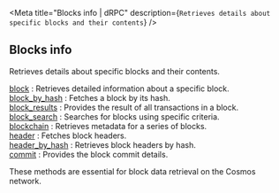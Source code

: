 
<Meta
  title="Blocks info | dRPC"
  description={`Retrieves details about specific blocks and their contents`}
/>
## Blocks info

Retrieves details about specific blocks and their contents.

[block](/cosmos-api/blocksinfo/block) : Retrieves detailed information about a specific block. \
[block_by_hash](/cosmos-api/blocksinfo/block_by_hash) : Fetches a block by its hash. \
[block_results](/cosmos-api/blocksinfo/block_results) : Provides the result of all transactions in a block. \
[block_search](/cosmos-api/blocksinfo/block_search) : Searches for blocks using specific criteria. \
[blockchain](/cosmos-api/blocksinfo/blockchain) : Retrieves metadata for a series of blocks. \
[header](/cosmos-api/blocksinfo/header) : Fetches block headers. \
[header_by_hash](/cosmos-api/blocksinfo/header_by_hash) : Retrieves block headers by hash. \
[commit](/cosmos-api/blocksinfo/commit) : Provides the block commit details.

These methods are essential for block data retrieval on the Cosmos network.

<Space h={16} />
<GetStarted />
